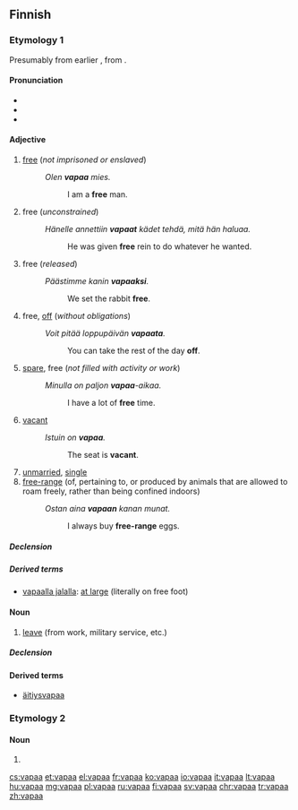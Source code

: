 ==Finnish==

===Etymology 1===
Presumably from earlier {{m|fi||*vapada}}, from {{etyl|sla-pro|fi}} {{m|sla-pro|*sveboda}}.

====Pronunciation====
* {{fi-IPA}}
* {{rhymes|ɑpɑː|lang=fi}}
* {{hyphenation|va|paa|lang=fi}}

====Adjective====
{{fi-adj||vapaampi|vapain}}

# [[free]] (''not imprisoned or enslaved'')
#: ''Olen '''vapaa''' mies.''
#:: I am a '''free''' man.
# free (''unconstrained'')
#: ''Hänelle annettiin '''vapaat''' kädet tehdä, mitä hän haluaa.''
#:: He was given '''free''' rein to do whatever he wanted.
# free (''released'')
#: ''Päästimme kanin '''vapaaksi'''.''
#:: We set the rabbit '''free'''.
# free, [[off]] (''without obligations'')
#: ''Voit pitää loppupäivän '''vapaata'''.''
#:: You can take the rest of the day '''off'''.
# [[spare]], free (''not filled with activity or work'')
#: ''Minulla on  paljon '''vapaa'''-aikaa.''
#:: I have a lot of '''free''' time.
# [[vacant]]
#: ''Istuin on '''vapaa'''.''
#:: The seat is '''vacant'''.
# [[unmarried]], [[single]]
# [[free-range]] (of, pertaining to, or produced by animals that are allowed to roam freely, rather than being confined indoors)
#: ''Ostan aina '''vapaan''' kanan munat.''
#:: I always buy '''free-range''' eggs.

=====Declension=====
{{fi-decl-vapaa|pos=adj|vapa|a}}

=====Derived terms=====
* [[vapaalla jalalla]]: [[at large]] (literally on free foot)

====Noun====
{{fi-noun}}

# [[leave]] (from work, military service, etc.)

=====Declension=====
{{fi-decl-vapaa|vapa|a}}

====Derived terms====
* [[äitiysvapaa]]

===Etymology 2===

====Noun====
{{head|fi|noun form}}

# {{fi-form of|case=partitive|pl=singular|vapa}}

[[cs:vapaa]]
[[et:vapaa]]
[[el:vapaa]]
[[fr:vapaa]]
[[ko:vapaa]]
[[io:vapaa]]
[[it:vapaa]]
[[lt:vapaa]]
[[hu:vapaa]]
[[mg:vapaa]]
[[pl:vapaa]]
[[ru:vapaa]]
[[fi:vapaa]]
[[sv:vapaa]]
[[chr:vapaa]]
[[tr:vapaa]]
[[zh:vapaa]]